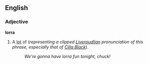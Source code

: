 ==English==
===Adjective===
'''lorra'''

#A [[lot]] of (''representing a clipped [[Liverpudlian]] pronunciation of this phrase, especially that of [[w:Cilla Black|Cilla Black]]'').
#:''We're gonna have lorra fun tonight, chuck!''